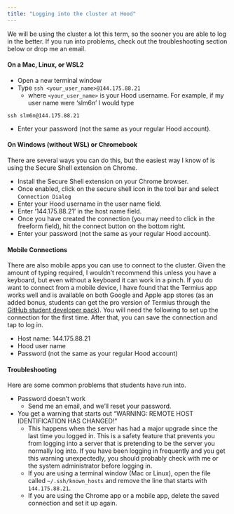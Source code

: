 ```yaml
---
title: "Logging into the cluster at Hood"
---
```


We will be using the cluster a lot this term, so the sooner you are able to log in the better. If you run into problems, check out the troubleshooting section below or drop me an email.

#### On a Mac, Linux, or WSL2

-   Open a new terminal window
-   Type `ssh <your_user_name>@144.175.88.21`
    -   where `<your_user_name>` is your Hood username. For example, if my user name were 'slm6n' I would type

`ssh slm6n@144.175.88.21`

-   Enter your password (not the same as your regular Hood account).

#### On Windows (without WSL) or Chromebook

There are several ways you can do this, but the easiest way I know of is using the Secure Shell extension on Chrome.

-   Install the Secure Shell extension on your Chrome browser.
-   Once enabled, click on the secure shell icon in the tool bar and select `Connection Dialog`
-   Enter your Hood username in the user name field.
-   Enter '144.175.88.21' in the host name field.
-   Once you have created the connection (you may need to click in the freeform field), hit the connect button on the bottom right.
-   Enter your password (not the same as your regular Hood account).

#### Mobile Connections

There are also mobile apps you can use to connect to the cluster. Given the amount of typing required, I wouldn't recommend this unless you have a keyboard, but even without a keyboard it can work in a pinch. If you do want to connect from a mobile device, I have found that the Termius app works well and is available on both Google and Apple app stores (as an added bonus, students can get the pro version of Termius through the [GitHub student developer pack](https://github.com/edu/students)). You will need the following to set up the connection for the first time. After that, you can save the connection and tap to log in.

-   Host name: 144.175.88.21
-   Hood user name
-   Password (not the same as your regular Hood account)

#### Troubleshooting

Here are some common problems that students have run into.

-   Password doesn't work
    -   Send me an email, and we'll reset your password.

-   You get a warning that starts out "WARNING: REMOTE HOST IDENTIFICATION HAS CHANGED!"
    -   This happens when the server has had a major upgrade since the last time you logged in. This is a safety feature that prevents you from logging into a server that is pretending to be the server you normally log into. If you have been logging in frequently and you get this warning unexpectedly, you should probably check with me or the system administrator before logging in.
    -   If you are using a terminal window (Mac or Linux), open the file called `~/.ssh/known_hosts` and remove the line that starts with `144.175.88.21`.
    -   If you are using the Chrome app or a mobile app, delete the saved connection and set it up again.

